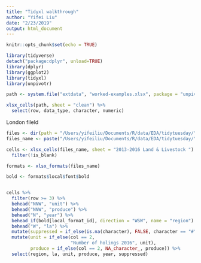 ```yaml
---
title: "Tidyxl walkthrough"
author: "Yifei Liu"
date: "2/23/2019"
output: html_document
---
```


```r
knitr::opts_chunk$set(echo = TRUE)
```

```r
library(tidyverse)
detach("package:dplyr", unload=TRUE)
library(dplyr)
library(ggplot2)
library(tidyxl)
library(unpivotr)
```


```r
path <- system.file("extdata", "worked-examples.xlsx", package = "unpivotr")

xlsx_cells(path, sheet = "clean") %>%
  select(row, data_type, character, numeric)
```

London fileld

```r

files <- dir(path = "/Users/yifeiliu/Documents/R/data/EDA/tidytuesday/", pattern = ".xlsx")
files_name <- paste("/Users/yifeiliu/Documents/R/data/EDA/tidytuesday/",files, sep = "")

cells <- xlsx_cells(files_name, sheet = "2013-2016 Land & Livestock ") %>%
  filter(!is_blank)

formats <- xlsx_formats(files_name)

bold <- formats$local$font$bold


cells %>%
  filter(row >= 3) %>%
  behead("NNW", "unit") %>%
  behead("NNW", "produce") %>%
  behead("N", "year") %>%
  behead_if(bold[local_format_id], direction = "WSW", name = "region") %>%
  behead("W", "la") %>%
  mutate(suppressed = if_else(is.na(character), FALSE, character == "#")) %>%
  mutate(unit = if_else(col == 2,
                        "Number of holings 2016", unit),
         produce = if_else(col == 2, NA_character_, produce)) %>%
  select(region, la, unit, produce, year, suppressed)

```








